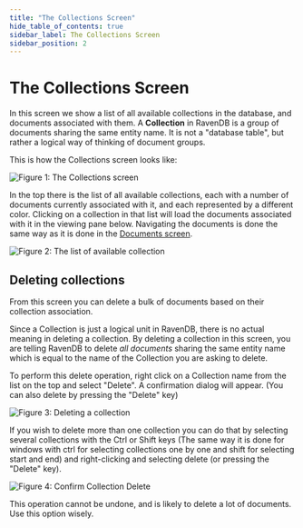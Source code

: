 ```yaml
---
title: "The Collections Screen"
hide_table_of_contents: true
sidebar_label: The Collections Screen
sidebar_position: 2
---
```



# The Collections Screen

In this screen we show a list of all available collections in the database, and documents associated with them. A **Collection** in RavenDB is a group of documents sharing the same entity name. It is not a "database table", but rather a logical way of thinking of document groups.

This is how the Collections screen looks like:

![Figure 1: The Collections screen](./assets/studio_collections_1.PNG)

In the top there is the list of all available collections, each with a number of documents currently associated with it, and each represented by a different color. Clicking on a collection in that list will load the documents associated with it in the viewing pane below. Navigating the documents is done the same way as it is done in the [Documents screen](documents).

![Figure 2: The list of available collection](./assets/studio_collections_2.PNG)

## Deleting collections

From this screen you can delete a bulk of documents based on their collection association.

Since a Collection is just a logical unit in RavenDB, there is no actual meaning in deleting a collection. By deleting a collection in this screen, you are telling RavenDB to delete _all documents_ sharing the same entity name which is equal to the name of the Collection you are asking to delete.

To perform this delete operation, right click on a Collection name from the list on the top and select "Delete". A confirmation dialog will appear. (You can also delete by pressing the "Delete" key)

![Figure 3: Deleting a collection](./assets/studio_collections_3.PNG)

If you wish to delete more than one collection you can do that by selecting several collections with the Ctrl or Shift keys (The same way it is done for windows with ctrl for selecting collections one by one and shift for selecting start and end) and right-clicking and selecting delete (or pressing the "Delete" key).

![Figure 4: Confirm Collection Delete](./assets/studio_collections_4.PNG)

<Admonition type="warning" title="">
This operation cannot be undone, and is likely to delete a lot of documents. Use this option wisely.
</Admonition>
